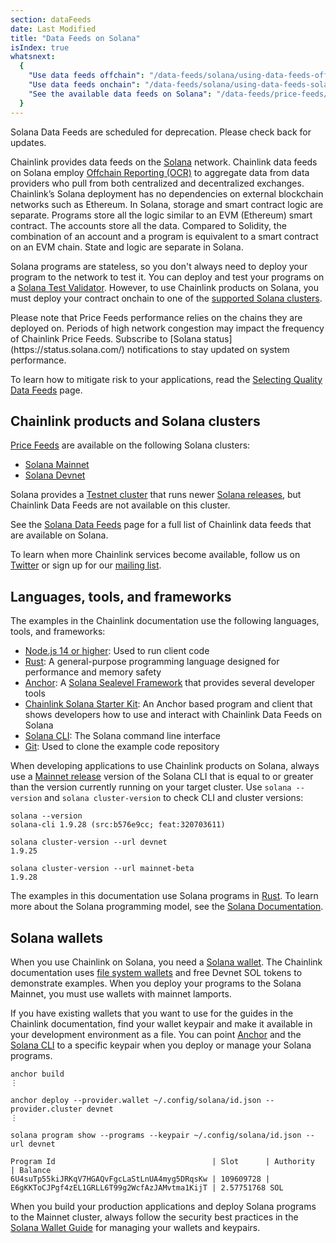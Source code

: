 ```yaml
---
section: dataFeeds
date: Last Modified
title: "Data Feeds on Solana"
isIndex: true
whatsnext:
  {
    "Use data feeds offchain": "/data-feeds/solana/using-data-feeds-off-chain",
    "Use data feeds onchain": "/data-feeds/solana/using-data-feeds-solana",
    "See the available data feeds on Solana": "/data-feeds/price-feeds/addresses?network=solana",
  }
---
```



<Aside type="caution">Solana Data Feeds are scheduled for deprecation. Please check back for updates.</Aside>

Chainlink provides data feeds on the [Solana](https://solana.com/) network. Chainlink data feeds on Solana employ [Offchain Reporting (OCR)](/architecture-overview/off-chain-reporting?parent=dataFeeds) to aggregate data from data providers who pull from both centralized and decentralized exchanges. Chainlink’s Solana deployment has no dependencies on external blockchain networks such as Ethereum. In Solana, storage and smart contract logic are separate. Programs store all the logic similar to an EVM (Ethereum) smart contract. The accounts store all the data. Compared to Solidity, the combination of an account and a program is equivalent to a smart contract on an EVM chain. State and logic are separate in Solana.

Solana programs are stateless, so you don't always need to deploy your program to the network to test it. You can deploy and test your programs on a [Solana Test Validator](https://docs.solana.com/developing/test-validator). However, to use Chainlink products on Solana, you must deploy your contract onchain to one of the [supported Solana clusters](#chainlink-products-and-solana-clusters).

<Aside type="note" title="Note">
  Please note that Price Feeds performance relies on the chains they are deployed on. Periods of high network congestion
  may impact the frequency of Chainlink Price Feeds. Subscribe to [Solana status](https://status.solana.com/)
  notifications to stay updated on system performance.
</Aside>

To learn how to mitigate risk to your applications, read the [Selecting Quality Data Feeds](/data-feeds/selecting-data-feeds) page.

## Chainlink products and Solana clusters

[Price Feeds](/data-feeds/price-feeds/addresses?network=solana) are available on the following Solana clusters:

- [Solana Mainnet](https://solscan.io/)
- [Solana Devnet](https://solscan.io/?cluster=devnet)

Solana provides a [Testnet cluster](https://docs.solana.com/clusters#testnet) that runs newer [Solana releases](https://github.com/solana-labs/solana/releases), but Chainlink Data Feeds are not available on this cluster.

See the [Solana Data Feeds](/data-feeds/price-feeds/addresses?network=solana) page for a full list of Chainlink data feeds that are available on Solana.

To learn when more Chainlink services become available, follow us on [Twitter](https://twitter.com/chainlink) or sign up for our [mailing list](/resources/developer-communications?parent=dataFeeds).

## Languages, tools, and frameworks

The examples in the Chainlink documentation use the following languages, tools, and frameworks:

- [Node.js 14 or higher](https://nodejs.org/en/download/): Used to run client code
- [Rust](https://www.rust-lang.org/): A general-purpose programming language designed for performance and memory safety
- [Anchor](https://www.anchor-lang.com/): A [Solana Sealevel Framework](https://github.com/coral-xyz/anchor) that provides several developer tools
- [Chainlink Solana Starter Kit](https://github.com/smartcontractkit/solana-starter-kit): An Anchor based program and client that shows developers how to use and interact with Chainlink Data Feeds on Solana
- [Solana CLI](https://docs.solana.com/cli): The Solana command line interface
- [Git](https://git-scm.com/book/en/v2/Getting-Started-Installing-Git): Used to clone the example code repository

When developing applications to use Chainlink products on Solana, always use a [Mainnet release](https://github.com/solana-labs/solana/releases) version of the Solana CLI that is equal to or greater than the version currently running on your target cluster. Use `solana --version` and `solana cluster-version` to check CLI and cluster versions:

```shell
solana --version
solana-cli 1.9.28 (src:b576e9cc; feat:320703611)

solana cluster-version --url devnet
1.9.25

solana cluster-version --url mainnet-beta
1.9.28
```

The examples in this documentation use Solana programs in [Rust](https://solana.com/docs/programs/rust). To learn more about the Solana programming model, see the [Solana Documentation](https://solana.com/docs/core).

## Solana wallets

When you use Chainlink on Solana, you need a [Solana wallet](https://docs.solana.com/wallet-guide/). The Chainlink documentation uses [file system wallets](https://docs.solana.com/wallet-guide/file-system-wallet) and free Devnet SOL tokens to demonstrate examples. When you deploy your programs to the Solana Mainnet, you must use wallets with mainnet lamports.

If you have existing wallets that you want to use for the guides in the Chainlink documentation, find your wallet keypair and make it available in your development environment as a file. You can point [Anchor](https://www.anchor-lang.com) and the [Solana CLI](https://docs.solana.com/cli) to a specific keypair when you deploy or manage your Solana programs.

```shell
anchor build
⋮

anchor deploy --provider.wallet ~/.config/solana/id.json --provider.cluster devnet
⋮

solana program show --programs --keypair ~/.config/solana/id.json --url devnet

Program Id                                   | Slot      | Authority                                    | Balance
6U4suTp55kiJRKqV7HGAQvFgcLaStLnUA4myg5DRqsKw | 109609728 | E6gKKToCJPgf4zEL1GRLL6T99g2WcfAzJAMvtma1KijT | 2.57751768 SOL
```

When you build your production applications and deploy Solana programs to the Mainnet cluster, always follow the security best practices in the [Solana Wallet Guide](https://docs.solana.com/wallet-guide) for managing your wallets and keypairs.
